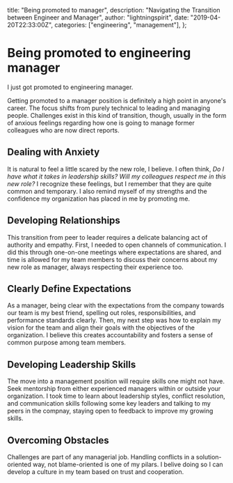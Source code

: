   title: "Being promoted to manager",
  description: "Navigating the Transition between Engineer and Manager",
  author: "lightningspirit",
  date: "2019-04-20T22:33:00Z",
  categories: ["engineering", "management"],
};

# Being promoted to engineering manager

I just got promoted to engineering manager.

Getting promoted to a manager position is definitely a high point in anyone's career. The focus shifts from purely technical to leading and managing people. Challenges exist in this kind of transition, though, usually in the form of anxious feelings regarding how one is going to manage former colleagues who are now direct reports.

## Dealing with Anxiety

It is natural to feel a little scared by the new role, I believe. I often think, _Do I have what it takes in leadership skills?_ _Will my colleagues respect me in this new role?_ I recognize these feelings, but I remember that they are quite common and temporary. I also remind myself of my strengths and the confidence my organization has placed in me by promoting me.

## Developing Relationships

This transition from peer to leader requires a delicate balancing act of authority and empathy. First, I needed to open channels of communication. I did this through one-on-one meetings where expectations are shared, and time is allowed for my team members to discuss their concerns about my new role as manager, always respecting their experience too.

## Clearly Define Expectations

As a manager, being clear with the expectations from the company towards our team is my best friend, spelling out roles, responsibilities, and performance standards clearly. Then, my next step was how to explain my vision for the team and align their goals with the objectives of the organization. I believe this creates accountability and fosters a sense of common purpose among team members.

## Developing Leadership Skills

The move into a management position will require skills one might not have. Seek mentorship from either experienced managers within or outside your organization. I took time to learn about leadership styles, conflict resolution, and communication skills following some key leaders and talking to my peers in the compnay, staying open to feedback to improve my growing skills.

## Overcoming Obstacles

Challenges are part of any managerial job. Handling conflicts in a solution-oriented way, not blame-oriented is one of my pilars. I belive doing so I can develop a culture in my team based on trust and cooperation.
